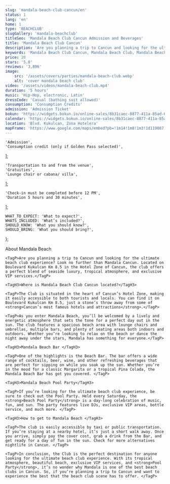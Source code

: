 ```yaml
---
slug: 'mandala-beach-club-cancun/en'
status: 1
lang: 'en'
home: 1
type: 'BEACHCLUB'
slugGallery: 'mandala-beachclub'
titleSeo: 'Mandala Beach Club Cancun Admission and Beverages'
title: 'Mandala Beach Club Cancun'
description: 'Are you planning a trip to Cancun and looking for the ultimate beach club experience? Look no further than Mandala Beach Club Cancun.'
keywords: 'Mandala Beach Club Cancun, Mandala Beach Club, Mandala Beach Club Cancun Admission, Mandala Beach Club Cancun Beverages'
price: 20
stars: '5.0'
reviews: '3,896'
image:
    src: '/assets/covers/parties/mandala-beach-club.webp'
    alt: 'cover mandala beach club'
video: '/assets/videos/mandala-beach-club.mp4'
duration: '5 hours'
music: 'Hip-Hop, electronic, Latin'
dressCode: 'Casual (bathing suit allowed)'
consumption: 'Consumption Credits'
admission: 'Admission Ticket'
bokun: 'https://widgets.bokun.io/online-sales/8b31caec-8877-411a-85ad-682828170619/experience/746036?partialView=1'
calendar: 'https://widgets.bokun.io/online-sales/8b31caec-8877-411a-85ad-682828170619/experience-calendar/746036'
location: 'Blvd. Kukulcan, Zona Hotelera'
mapFrame: 'https://www.google.com/maps/embed?pb=!1m14!1m8!1m3!1d119087.50365958865!2d-86.747019!3d21.133109!3m2!1i1024!2i768!4f13.1!3m3!1m2!1s0x8f4c289f3595dba3%3A0x155d2283e6f9ad48!2sMandala%20Beach%20Club!5e0!3m2!1ses!2smx!4v1704724829158!5m2!1ses!2smx'
---
```



    'Admission',
    'Consumption credit (only if Golden Pass selected)',
];

    'Transportation to and from the venue',
    'Gratuities',
    'Lounge chair or cabana/ villa',
];

    'Check-in must be completed before 12 PM',
    'Duration 5 hours and 30 minutes',
];

    WHAT_TO_EXPECT: 'What to expect?',
    WHATS_INCLUDED: 'What’s included?',
    SHOULD_KNOW: 'What you should know?',
    SHOULD_BRING: 'What you should bring?',
};

<Accordion client:visible title={titles.WHAT_TO_EXPECT} idHash="whatToExpect">
    <TagH2>About Mandala Beach</TagH2>

    <TagP>Are you planning a trip to Cancun and looking for the ultimate beach club experience? Look no further than Mandala Cancun. Located on Boulevard Kukulcan Km 8.5 in the Hotel Zone of Cancun, the club offers a perfect blend of seaside luxury, tropical atmosphere, and exclusive VIP services.</TagP>

    <TagH3>Where is Mandala Beach Club Cancun located?</TagH3>

    <TagP>The Club is situated in the heart of Cancun’s Hotel Zone, making it easily accessible to both tourists and locals. You can find it on Boulevard Kukulcan Km 8.5, just a stone’s throw away from some of <strong>Cancun’s most famous hotels and attractions</strong>.</TagP>

    <TagP>As you enter Mandala Beach, you’ll be welcomed by a lively and energetic atmosphere that sets the tone for a perfect day out in the sun. The club features a spacious beach area with lounge chairs and umbrellas, multiple bars, and plenty of seating areas both indoors and outdoors. Whether you’re looking to relax on the beach or dance the night away under the stars, Mandala has something for everyone.</TagP>

    <TagH3>Mandala Beach Bar </TagH3>

    <TagP>One of the highlights is the Beach Bar. The bar offers a wide range of cocktails, beer, wine, and other refreshing beverages that are perfect for sipping on while you soak up the sun. Whether you’re in the mood for a classic Margarita or a tropical Pina Colada, the Mandala Beach Bar has got you covered. </TagP>

    <TagH3>Mandala Beach Pool Party</TagH3>

    <TagP>If you’re looking for the ultimate beach club experience, be sure to check out the Pool Party. Held every Saturday, the <strong>Beach Pool Party</strong> is a day-long celebration of music, fun, and sun. The party features live DJs, exclusive VIP areas, bottle service, and much more. </TagP>

    <TagH3>How to get to Mandala Beach </TagH3>

    <TagP>The club is easily accessible by taxi or public transportation. If you’re staying at a nearby hotel, it’s just a short walk away. Once you arrive, simply pay the cover cost, grab a drink from the Bar, and get ready for a day of fun in the sun. Check for more alternatives nightlife in Cancun. </TagP>

    <TagP>In conclusion, the Club is the perfect destination for anyone looking for the ultimate beach club experience. With its tropical atmosphere, beautiful beach, exclusive VIP services, and <strong>Pool Party</strong>, it’s no wonder why Mandala is one of the best beach clubs in Cancun. So, if you’re planning a trip to Cancun and want to experience the best that the beach club scene has to offer. </TagP>
</Accordion>

<Accordion client:visible title={titles.WHATS_INCLUDED} idHash="whatsIncluded">
    <Inclusions includes={includes} notIncludes={notIncludes} />
</Accordion>

<Accordion client:visible title={titles.SHOULD_KNOW} idHash="whatYouShouldKnow">
    <ShouldKnow shouldKnow={shouldKnow} />
</Accordion>